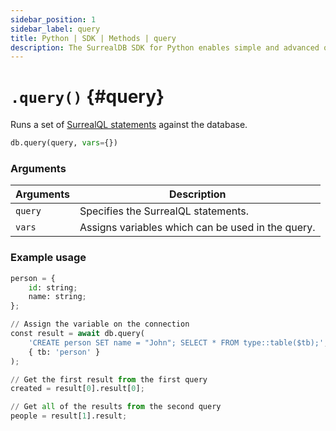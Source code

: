 ```yaml
---
sidebar_position: 1
sidebar_label: query
title: Python | SDK | Methods | query
description: The SurrealDB SDK for Python enables simple and advanced querying of a remote or embedded database.
---
```



# `.query()` {#query}

Runs a set of [SurrealQL statements](/docs/surrealql/) against the database.

```python title="Method Syntax"
db.query(query, vars={})
```

### Arguments
<table>
    <thead>
        <tr>
            <th colspan="2" scope="col">Arguments</th>
            <th colspan="2" scope="col">Description</th>
        </tr>
    </thead>
    <tbody>
        <tr>
            <td colspan="2" scope="row" data-label="Arguments">
                <code>query</code>
                <Label label="required" />
            </td>
            <td colspan="2" scope="row" data-label="Description">
                Specifies the SurrealQL statements.
            </td>
        </tr>
        <tr>
            <td colspan="2" scope="row" data-label="Arguments">
                <code>vars</code>
               <Label label="optional" />
            </td>
            <td colspan="2" scope="row" data-label="Description">
                Assigns variables which can be used in the query.
            </td>
        </tr>
    </tbody>
</table>

### Example usage
```python
person = {
	id: string;
	name: string;
};

// Assign the variable on the connection
const result = await db.query(
	'CREATE person SET name = "John"; SELECT * FROM type::table($tb);',
	{ tb: 'person' }
);

// Get the first result from the first query
created = result[0].result[0];

// Get all of the results from the second query
people = result[1].result;
```



